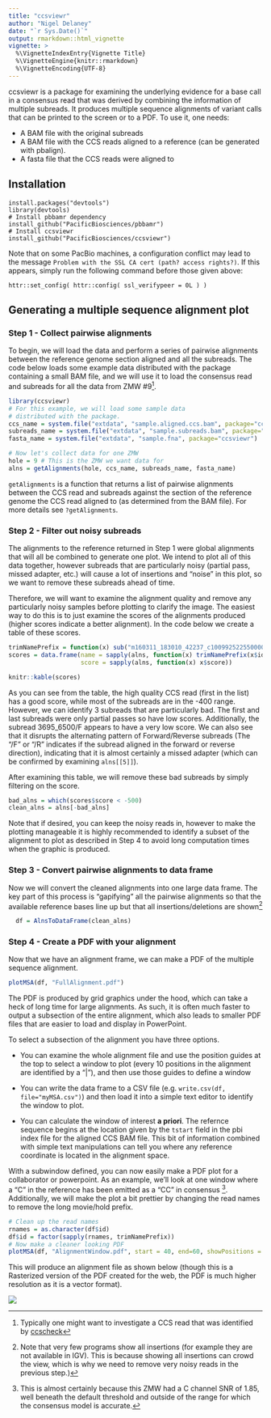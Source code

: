 ```yaml
---
title: "ccsviewr"
author: "Nigel Delaney"
date: "`r Sys.Date()`"
output: rmarkdown::html_vignette
vignette: >
  %\VignetteIndexEntry{Vignette Title}
  %\VignetteEngine{knitr::rmarkdown}
  %\VignetteEncoding{UTF-8}
---
```


ccsviewr is a package for examining the underlying evidence for a base call in a
consensus read that was derived by combining the information of multiple
subreads.  It produces multiple sequence alignments of variant calls that can be
printed to the screen or to a PDF.  To use it, one needs:

- A BAM file with the original subreads
- A BAM file with the CCS reads aligned to a reference (can be generated with pbalign).
- A fasta file that the CCS reads were aligned to

## Installation

```
install.packages("devtools")
library(devtools)
# Install pbbamr dependency
install_github("PacificBiosciences/pbbamr")
# Install ccsviewr
install_github("PacificBiosciences/ccsviewr")

```
Note that on some PacBio machines, a configuration conflict may lead to the 
message `Problem with the SSL CA cert (path? access rights?)`.  If this appears,
simply run the following command before those given above:

    httr::set_config( httr::config( ssl_verifypeer = 0L ) )

## Generating a multiple sequence alignment plot


### Step 1 - Collect pairwise alignments

To begin, we will load the data and perform a series of pairwise alignments 
between the reference genome section aligned and all the subreads. The code
below loads some example data distributed with the package containing a small
BAM file, and we will use it to load the consensus read and subreads for all the
data from ZMW #9^[Typically one might want to investigate a CCS read that was identified by [ccscheck](https://github.com/PacificBiosciences/ccscheck)].

```r
library(ccsviewr)
# For this example, we will load some sample data
# distributed with the package.
ccs_name = system.file("extdata", "sample.aligned.ccs.bam", package="ccsviewr")
subreads_name = system.file("extdata", "sample.subreads.bam", package="ccsviewr")
fasta_name = system.file("extdata", "sample.fna", package="ccsviewr")

# Now let's collect data for one ZMW
hole = 9 # This is the ZMW we want data for
alns = getAlignments(hole, ccs_name, subreads_name, fasta_name)
```

`getAlignments` is a function that returns a list of pairwise alignments between
the CCS read and subreads against the section of the reference genome the CCS
read aligned to (as determined from the BAM file).  For more details see
`?getAlignments`.

### Step 2 - Filter out noisy subreads

The alignments to the reference returned in Step 1 were global alignments that
will all be combined to generate one plot. We intend to plot all of this data
together, however subreads that are particularly noisy (partial pass, missed
adapter, etc.) will cause a lot of insertions and "noise" in this plot, so we
want to remove these subreads ahead of time.

Therefore, we will want to examine the alignment quality and remove any 
particularly noisy samples before plotting to clarify the image.  The easiest 
way to do this is to just examine the scores of the alignments produced (higher
scores indicate a better alignment). In the code below we create a table of
these scores.

```r
trimNamePrefix = function(x) sub("m160311_183010_42237_c100992522550000001823224507191630_s1_p0/9/", "", x)
scores = data.frame(name = sapply(alns, function(x) trimNamePrefix(x$id)),
                    score = sapply(alns, function(x) x$score))

knitr::kable(scores)
```

As you can see from the table, the high quality CCS read (first in the list) has
a good score, while most of the subreads are in the -400 range.  However, we can
identify 3 subreads that are particularly bad.  The first and last subreads were
only partial passes so have low scores.  Additionally, the subread 3695_6500/F
appears to have a very low score.  We can also see that it disrupts the
alternating pattern of Forward/Reverse subreads (The "/F" or "/R" indicates if
the subread aligned in the forward or reverse direction), indicating that it is
almost certainly a missed adapter (which can be confirmed by examining
`alns[[5]]`).

After examining this table, we will remove these bad subreads by simply
filtering on the score.

```r
bad_alns = which(scores$score < -500)
clean_alns = alns[-bad_alns]
```

Note that if desired, you can keep the noisy reads in, however to make the 
plotting manageable it is highly recommended to identify a subset of the
alignment to plot as described in Step 4 to avoid long computation times when
the graphic is produced.


### Step 3 - Convert pairwise alignments to data frame

Now we will convert the cleaned alignments into one large data frame.  The key 
part of this process is "gapifying" all the pairwise alignments so that the 
available reference bases line up but that all insertions/deletions are
shown^[Note that very few programs show all insertions (for example they are not
available in IGV).  This is because showing all insertions can crowd the view,
which is why we need to remove very noisy reads in the previous step.)]

```r
  df = AlnsToDataFrame(clean_alns)

```

### Step 4 - Create a PDF with your alignment

Now that we have an alignment frame, we can make a PDF of the multiple sequence
alignment.

```r
plotMSA(df, "FullAlignment.pdf")
```

The PDF is produced by grid graphics under the hood, which can take a heck of 
long time for large alignments.  As such, it is often much faster to output a 
subsection of the entire alignment, which also leads to smaller PDF files that
are easier to load and display in PowerPoint.

To select a subsection of the alignment you have three options.

- You can examine the whole alignment file and use the position guides at
the top to select a window to plot (every 10 positions in the alignment are
identified by a "|"), and then use those guides to define a window

- You can write the data frame to a CSV file (e.g. `write.csv(df, file="myMSA.csv")`)
and then load it into a simple text editor to identify the window to plot.

- You can calculate the window of interest **a priori**.  The refernce sequence
begins at the location given by the `tstart` field in the pbi index file for the
aligned CCS BAM file.  This bit of information combined with simple text
manipulations can tell you where any reference coordinate is located in the
alignment space.


With a subwindow defined, you can now easily make a PDF plot for a collaborator 
or powerpoint.  As an example, we'll look at one window where a "C" in the
reference has been emitted as a "CC" in consensus ^[This is almost certainly
because this ZMW had a C channel SNR of 1.85, well beneath the default threshold
and outside of the range for which the consensus model is accurate.]. 
Additionally, we will make the plot a bit prettier by changing the read names to
remove the long movie/hold prefix.

```r
# Clean up the read names
rnames = as.character(df$id)
df$id = factor(sapply(rnames, trimNamePrefix))
# Now make a cleaner looking PDF
plotMSA(df, "AlignmentWindow.pdf", start = 40, end=60, showPositions = FALSE)
```

This will produce an alignment file as shown below (though this is a Rasterized
version of the PDF created for the web, the PDF is much higher resolution as it
is a vector format).

![](AlignmentWindow.png)

